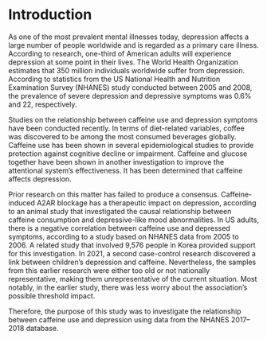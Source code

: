 # Introduction
As one of the most prevalent mental illnesses today, depression affects a large number of people worldwide and is regarded as a primary care illness. According to research, one-third of American adults will experience depression at some point in their lives. The World Health Organization estimates that 350 million individuals worldwide suffer from depression. According to statistics from the US National Health and Nutrition Examination Survey (NHANES) study conducted between 2005 and 2008, the prevalence of severe depression and depressive symptoms was 0.6% and 22, respectively.

Studies on the relationship between caffeine use and depression symptoms have been conducted recently. In terms of diet-related variables, coffee was discovered to be among the most consumed beverages globally. Caffeine use has been shown in several epidemiological studies to provide protection against cognitive decline or impairment. Caffeine and glucose together have been shown in another investigation to improve the attentional system's effectiveness. It has been determined that caffeine affects depression.

Prior research on this matter has failed to produce a consensus. Caffeine-induced A2AR blockage has a therapeutic impact on depression, according to an animal study that investigated the causal relationship between caffeine consumption and depressive-like mood abnormalities. In US adults, there is a negative correlation between caffeine use and depressed symptoms, according to a study based on NHANES data from 2005 to 2006. A related study that involved 9,576 people in Korea provided support for this investigation. In 2021, a second case-control research discovered a link between children's depression and caffeine. Nevertheless, the samples from this earlier research were either too old or not nationally representative, making them unrepresentative of the current situation. Most notably, in the earlier study, there was less worry about the association's possible threshold impact.

Therefore, the purpose of this study was to investigate the relationship between caffeine use and depression using data from the NHANES 2017–2018 database. 
